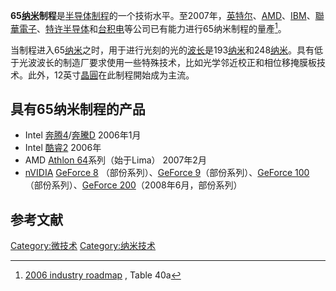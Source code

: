 {{半導體製程}}

'''65[[纳米|纳米]]制程'''是[[半导体|半导体]][[制程|制程]]的一个技術水平。至2007年，[[英特尔|英特尔]]、[[AMD|AMD]]、[[IBM|IBM]]、[[聯華電子|聯華電子]]、[[特许半导体|特许半导体]]和[[台积电|台积电]]等公司已有能力进行65纳米制程的量產<ref>[http://www.itrs.net/Links/2006Update/FinalToPost/04_PIDS2006Update.pdf 2006 industry roadmap] {{Wayback|url=http://www.itrs.net/Links/2006Update/FinalToPost/04_PIDS2006Update.pdf |date=20070927025913 }},  Table 40a</ref>。

当制程进入65[[纳米|纳米]]之时，用于进行光刻的光的[[波长|波长]]是193[[纳米|纳米]]和248[[纳米|纳米]]。具有低于光波波长的制造厂要求使用一些特殊技术，比如光学邻近校正和相位移掩膜板技术。此外，12英寸[[晶圓|晶圓]]在此制程開始成为主流。

==具有65纳米制程的产品==
* Intel [[奔腾4|奔腾4]]/[[奔騰D|奔騰D]] 2006年1月
* Intel [[酷睿2|酷睿2]] 2006年
* AMD [[Athlon_64|Athlon 64]]系列（始于Lima） 2007年2月
* [[nVIDIA|nVIDIA]] [[GeForce_8|GeForce 8]] （部份系列）、[[GeForce_9|GeForce 9]]（部份系列）、[[GeForce_100|GeForce 100]]（部份系列）、[[GeForce_200|GeForce 200]]（2008年6月，部份系列）

==参考文献==
{{reflist}}

{{Sequence|
prev=[[90纳米制程|90纳米制程]]|
next=[[45纳米制程|45纳米制程]]|
list=[[半导体器件制造|半导体器件制造]]制程
}}

[[Category:微技术|Category:微技术]]
[[Category:纳米技术|Category:纳米技术]]